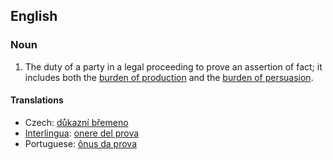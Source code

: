 ==English==

===Noun===
{{en-noun|sg=[[burden]] [[of]] [[proof]]|burdens of proof}}

# {{law}} The duty of a party in a legal proceeding to prove an assertion of fact; it includes both the [[burden of production]] and the [[burden of persuasion]].

====Translations====
* Czech: [[důkazní břemeno]] {{n}}
*[[Interlingua]]: [[onere del prova]]
*Portuguese: [[ônus da prova]] {{m}}
{{wikipedia}}